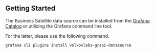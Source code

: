 ## Getting Started

The Business Satellite data source can be installed from the [Grafana Catalog](https://grafana.com/grafana/plugins/volkovlabs-grapi-datasource/) or utilizing the Grafana command line tool.

For the latter, please use the following command.

```sh
grafana cli plugins install volkovlabs-grapi-datasource
```
